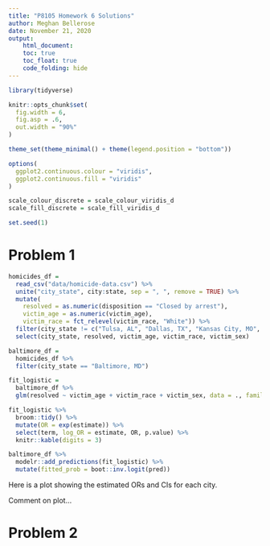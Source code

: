 ```yaml
---
title: "P8105 Homework 6 Solutions"
author: Meghan Bellerose
date: November 21, 2020
output:
    html_document:
    toc: true
    toc_float: true
    code_folding: hide
---
```


```r
library(tidyverse)

knitr::opts_chunk$set(
  fig.width = 6,
  fig.asp = .6,
  out.width = "90%"
)

theme_set(theme_minimal() + theme(legend.position = "bottom"))

options(
  ggplot2.continuous.colour = "viridis",
  ggplot2.continuous.fill = "viridis"
)

scale_colour_discrete = scale_colour_viridis_d
scale_fill_discrete = scale_fill_viridis_d

set.seed(1)
```

# Problem 1


```r
homicides_df = 
  read_csv("data/homicide-data.csv") %>% 
  unite("city_state", city:state, sep = ", ", remove = TRUE) %>% 
  mutate(
    resolved = as.numeric(disposition == "Closed by arrest"),
    victim_age = as.numeric(victim_age),
    victim_race = fct_relevel(victim_race, "White")) %>% 
  filter(city_state != c("Tulsa, AL", "Dallas, TX", "Kansas City, MO", "Phoenix, AZ")) %>% 
  select(city_state, resolved, victim_age, victim_race, victim_sex)
```

```r
baltimore_df = 
  homicides_df %>% 
  filter(city_state == "Baltimore, MD")
```

```r
fit_logistic = 
  baltimore_df %>% 
  glm(resolved ~ victim_age + victim_race + victim_sex, data = ., family = binomial()) 
```

```r
fit_logistic %>% 
  broom::tidy() %>% 
  mutate(OR = exp(estimate)) %>%
  select(term, log_OR = estimate, OR, p.value) %>% 
  knitr::kable(digits = 3)
```

```r
baltimore_df %>% 
  modelr::add_predictions(fit_logistic) %>% 
  mutate(fitted_prob = boot::inv.logit(pred))
```
Here is a plot showing the estimated ORs and CIs for each city. 


Comment on plot...

# Problem 2


